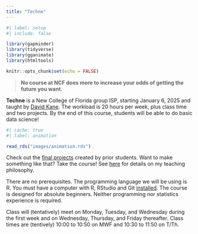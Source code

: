 ```yaml
---
title: "Techne"
---
```


```r
#| label: setup
#| include: false

library(gapminder)
library(tidyverse)
library(gganimate)
library(htmltools)

knitr::opts_chunk$set(echo = FALSE)
```

> **No course at NCF does more to increase your odds of getting the future you want.**

**Techne** is a New College of Florida group ISP, starting January 6, 2025 and taught by [David Kane](https://davidkane.info/). The workload is 20 hours per week, plus class time and two projects. By the end of this course, students will be able to do basic data science!


```r
#| cache: true
#| label: animation

read_rds("images/animation.rds")
```

Check out the [final projects](https://isp.davidkane.info/projects.html) created by prior students. Want to make something like that? Take the course! See [here](https://davidkane.info/writings/philosophy.html) for details on my teaching philosophy.

There are no prerequisites. The programming language we will be using is R. You must have a computer with R, RStudio and Git [installed](https://happygitwithr.com). The course is designed for absolute beginners. Neither programming nor statistics experience is required.

Class will (tentatively) meet on Monday, Tuesday, and Wednesday during the first week and on
Wednesday, Thursday, and Friday thereafter. Class times are (tentively) 10:00 to 10:50 on MWF and 10:30 to 11:50 on T/Th.

